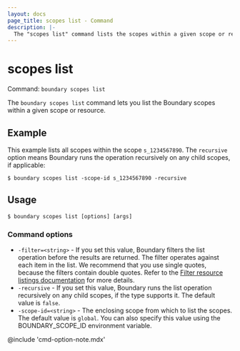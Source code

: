 ```yaml
---
layout: docs
page_title: scopes list - Command
description: |-
  The "scopes list" command lists the scopes within a given scope or resource.
---
```


# scopes list

Command: `boundary scopes list`

The `boundary scopes list` command lets you list the Boundary scopes within a given scope or resource.

## Example

This example lists all scopes within the scope `s_1234567890`.
The `recursive` option means Boundary runs the operation recursively on any child scopes, if applicable:

```shell-session
$ boundary scopes list -scope-id s_1234567890 -recursive
```

## Usage

<CodeBlockConfig hideClipboard>

```shell-session
$ boundary scopes list [options] [args]
```

</CodeBlockConfig>

### Command options

- `-filter=<string>` - If you set this value, Boundary filters the list operation before the results are returned.
The filter operates against each item in the list.
We recommend that you use single quotes, because the filters contain double quotes.
Refer to the [Filter resource listings documentation](/boundary/docs/concepts/filtering/resource-listing) for more details.
- `-recursive` - If you set this value, Boundary runs the list operation recursively on any child scopes, if the type supports it.
The default value is `false`.
- `-scope-id=<string>` - The enclosing scope from which to list the scopes.
The default value is `global`.
You can also specify this value using the BOUNDARY_SCOPE_ID environment variable.

@include 'cmd-option-note.mdx'